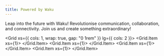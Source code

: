```yaml
---
title: Powered by Waku
---
```



Leap into the future with Waku! Revolutionise communication, collaboration, and connectivity. Join us and create something extraordinary!

<Grid xs={{ cols: 1, wrap: true, gap: "0 1rem" }} lg={{ cols: 2 }}>
  <Grid.Item xs={1}>
    <AppCard
      name="Status"
      description="Waku powers many of the Status super app's features, including its private messaging."
      logoSrc="/img/status-mark-black.svg"
      logoSrcDark="/img/status-mark-white.svg"
      link="https://status.im"
    />
  </Grid.Item>
  <Grid.Item xs={1}>
    <AppCard
      name="RAILGUN"
      description="The privacy-focused DeFi protocol Railgun anonymises Ethereum transactions with Waku."
      logoSrc="/img/railgun-mark-black.svg"
      logoSrcDark="/img/railgun-mark-white.svg"
      link="https://railgun.org"
    />
  </Grid.Item>
  <Grid.Item xs={1}>
    <AppCard
      name="The Graph"
      description="Waku powers the Graphcast SDK, enabling the development of gossip-powered applications within The Graph ecosystem."
      logoSrc="/img/the-graph-mark-black.svg"
      logoSrcDark="/img/the-graph-mark-white.svg"
      link="https://thegraph.com/"
    />
  </Grid.Item>
  <Grid.Item xs={1}>
    <AppCard
      name="XMTP"
      description="Inter-blockchain account messaging protocol XMTP uses Waku to facilitate communication between nodes in its currently permissioned network."
      logoSrc="/img/xmtp-mark-black.svg"
      logoSrcDark="/img/xmtp-mark-white.svg"
      link="https://xmtp.org"
    />
  </Grid.Item>
</Grid>
